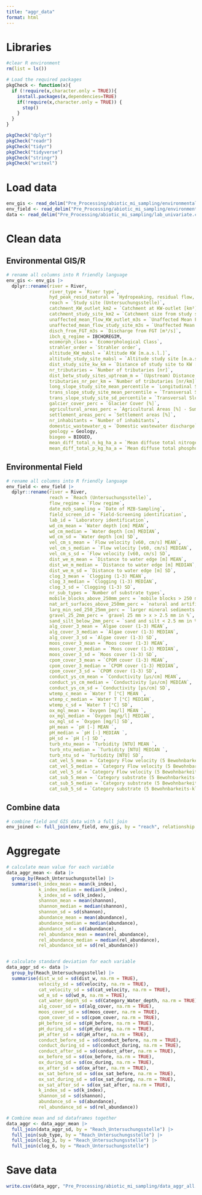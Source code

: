 ```yaml
---
title: "aggr_data"
format: html
---
```


# Libraries 
```r
#clear R environment 
rm(list = ls())

# Load the required packages
pkgCheck <- function(x){ 
  if (!require(x,character.only = TRUE)){
    install.packages(x,dependencies=TRUE)
    if(!require(x,character.only = TRUE)) {
      stop()
    }
  }
}

pkgCheck("dplyr")
pkgCheck("readr")
pkgCheck("tidyr")
pkgCheck("tidyverse")
pkgCheck("stringr")
pkgCheck("writexl")
```

# Load data
```r
env_gis <- read_delim("Pre_Processing/abiotic_mi_sampling/environmental_gis.csv")
env_field <- read_delim("Pre_Processing/abiotic_mi_sampling/environmental_field.csv")
data <- read_delim("Pre_Processing/abiotic_mi_sampling/lab_univariate.csv")
```

# Clean data
## Environmental GIS/R
```r
# rename all columns into R friendly language
env_gis <- env_gis |>
  dplyr::rename(river = River,
                river_type = `River type`,
                hyd_peak_resid_natural = `Hydropeaking, residual flow, natural/near-natural`,
                reach = `Study site (Untersuchungsstelle)`,
                catchment_KW_outlet_km2 = `Catchment at KW-outlet [km²]`,
                catchment_study_site_km2 = `Catchment size from study site [km²]`,
                unaffected_mean_flow_KW_outlet_m3s = `Unaffected Mean Flow at KW-outlet [m³/s]`,
                unaffected_mean_flow_study_site_m3s = `Unaffected Mean Flow at study site [m³/s]`,
                disch_from_FGT_m3s = `Discharge from FGT [m³/s]`,
                ibch_q_regime = IBCHQREGIM,
                ecomorph_class = `Ecomorphological Class`,
                strahler_order = `Strahler order`,
                altitude_KW_mabsl = `Altitude KW [m.a.s.l.]`,
                altitude_study_site_mabsl = `Altitude study site [m.a.s.l.]`,
                dist_study_site_kw_km = `Distance of study site to KW [km]`,
                nr_tributaries = `Number of tributaries [nr]`,
                dist_betw_study_sites_uptream_m = `(Upstream) Distance between consecutive study areas [m]`,
                tributaries_nr_per_km = `Number of tributaries [nr/km]`,
                long_slope_study_site_mean_percentile = `Longitudinal Slope (mean) at study site [‰]`,
                trans_slope_study_site_mean_percentile = `Transversal Slope (mean) at study site [‰]`,
                trans_slope_study_site_sd_percentile = `Transversal Slope (st.dev.) at study site [‰]`,
                galcier_cover_perc = `Glacier Cover [%]`,
                agricultural_areas_perc = `Agricultural Areas [%] - Sum of a, o, v, h`,
                settlement_areas_perc = `Settlement areas [%]`,
                nr_inhabitants = `Number of inhabitants`,
                domestic_wastewater_q = `Domestic wastewater discharge`,
                geology = Geology,
                biogeo = BIOGEO,
                mean_diff_total_n_kg_ha_a = `Mean diffuse total nitrogen [kg/ha a]`,
                mean_diff_total_p_kg_ha_a = `Mean diffuse total phosphor [kg/ha a]`)
```

## Environmental Field
```r
# rename all columns into R friendly language 
env_field <- env_field |>
  dplyr::rename(river = River,
                reach = `Reach (Untersuchungsstelle)`,
                flow_regime = `Flow regime`,
                date_mzb_sampling = `Date of MZB-Sampling`,
                field_screen_id = `Field-Screening identification`,
                lab_id = `Laboratory identification`,
                wd_cm_mean = `Water depth [cm] MEAN`,
                wd_cm_median = `Water depth [cm] MEDIAN`,
                wd_cm_sd = `Water depth [cm] SD`,
                vel_cm_s_mean = `Flow velocity [v60, cm/s] MEAN`,
                vel_cm_s_median = `Flow velocity [v60, cm/s] MEDIAN`,
                vel_cm_s_sd = `Flow velocity [v60, cm/s] SD`,
                dist_we_m_mean = `Distance to water edge [m] MEAN`,
                dist_we_m_median = `Distance to water edge [m] MEDIAN`,
                dist_we_m_sd = `Distance to water edge [m] SD`,
                clog_3_mean = `Clogging (1-3) MEAN`,
                clog_3_median = `Clogging (1-3) MEDIAN`,
                clog_3_sd = `Clogging (1-3) SD`,
                nr_sub_types = `Number of substrate types`,
                mobile_blocks_above_250mm_perc = `mobile blocks > 250 mm in %`,
                nat_art_surfaces_above_250mm_perc = `natural and artificial surfaces  > 250 mm in %`,
                larg_min_sed_250_25mm_perc = `larger mineral sediments 250 mm > x > 25 mm in %`,
                gravel_25_2mm_perc = `gravel 25 mm > x > 2.5 mm in %`,
                sand_silt_below_2mm_perc = `sand and silt < 2.5 mm in %`,
                alg_cover_3_mean = `Algae cover (1-3) MEAN`,
                alg_cover_3_median = `Algae cover (1-3) MEDIAN`,
                alg_cover_3_sd = `Algae cover (1-3) SD`,
                moos_cover_3_mean = `Moos cover (1-3) MEAN`,
                moos_cover_3_median = `Moos cover (1-3) MEDIAN`,
                moos_cover_3_sd = `Moos cover (1-3) SD`,
                cpom_cover_3_mean = `CPOM cover (1-3) MEAN`,
                cpom_cover_3_median = `CPOM cover (1-3) MEDIAN`,
                cpom_cover_3_sd = `CPOM cover (1-3) SD`,
                conduct_ys_cm_mean = `Conductivity [μs/cm] MEAN`,
                conduct_ys_cm_median = `Conductivity [μs/cm] MEDIAN`,
                conduct_ys_cm_sd = `Conductivity [μs/cm] SD`,
                wtemp_c_mean = `Water T [°C] MEAN `,
                wtemp_c_median = `Water T [°C] MEDIAN`,
                wtemp_c_sd = `Water T [°C] SD`,
                ox_mgl_mean = `Oxygen [mg/l] MEAN `,
                ox_mgl_median = `Oxygen [mg/l] MEDIAN`,
                ox_mgl_sd = `Oxygen [mg/l] SD`,
                pH_mean = `pH [-] MEAN `,
                pH_median = `pH [-] MEDIAN `,
                pH_sd = `pH [-] SD `,
                turb_ntu_mean = `Turbidity [NTU] MEAN `,
                turb_ntu_median = `Turbidity [NTU] MEDIAN `,
                turb_ntu_sd = `Turbidity [NTU] SD`,
                cat_vel_5_mean = `Category Flow velocity (5 Bewohnbarkeits-klasse) MEAN`,
                cat_vel_5_median = `Category Flow velocity (5 Bewohnbarkeits-klasse) MEDIAN`,
                cat_vel_5_sd = `Category Flow velocity (5 Bewohnbarkeits-klasse) SD`,
                cat_sub_5_mean = `Category substrate (5 Bewohnbarkeits-klasse) MEAN`,
                cat_sub_5_median = `Category substrate (5 Bewohnbarkeits-klasse) MEDIAN`,
                cat_sub_5_sd = `Category substrate (5 Bewohnbarkeits-klasse) SD`)
```

## Combine data
```r
# combine field and GIS data with a full join
env_joined <- full_join(env_field, env_gis, by = "reach", relationship = "many-to-many")
```

                
# Aggregate 
```r
# calculate mean value for each variable
data_aggr_mean <- data |>
  group_by(Reach_Untersuchungsstelle) |>
  summarise(k_index_mean = mean(k_index),
            k_index_median = median(k_index),
            k_index_sd = sd(k_index),
            shannon_mean = mean(shannon),
            shannon_median = median(shannon),
            shannon_sd = sd(shannon),
            abundance_mean = mean(abundance),
            abundance_median = median(abundance),
            abundance_sd = sd(abundance),
            rel_abundance_mean = mean(rel_abundance),
            rel_abundance_median = median(rel_abundance),
            rel_abundance_sd = sd(rel_abundance))


# calculate standard deviation for each variable
data_aggr_sd <- data |>
  group_by(Reach_Untersuchungsstelle) |>
  summarise(dist_w_sd = sd(dist_w, na.rm = TRUE),
            velocity_sd = sd(velocity, na.rm = TRUE),
            cat_velocity_sd = sd(cat_velocity, na.rm = TRUE),
            wd_m_sd = sd(wd_m, na.rm = TRUE),
            cat_water_depth_sd = sd(Category_Water_depth, na.rm = TRUE),
            alg_cover_sd = sd(alg_cover, na.rm = TRUE),
            moos_cover_sd = sd(moos_cover, na.rm = TRUE),
            cpom_cover_sd = sd(cpom_cover, na.rm = TRUE),
            pH_before_sd = sd(pH_before, na.rm = TRUE),
            pH_during_sd = sd(pH_during, na.rm = TRUE),
            pH_after_sd = sd(pH_after, na.rm = TRUE),
            conduct_before_sd = sd(conduct_before, na.rm = TRUE),
            conduct_during_sd = sd(conduct_during, na.rm = TRUE),
            conduct_after_sd = sd(conduct_after, na.rm = TRUE),
            ox_before_sd = sd(ox_before, na.rm = TRUE),
            ox_during_sd = sd(ox_during, na.rm = TRUE),
            ox_after_sd = sd(ox_after, na.rm = TRUE),
            ox_sat_before_sd = sd(ox_sat_before, na.rm = TRUE),
            ox_sat_during_sd = sd(ox_sat_during, na.rm = TRUE),
            ox_sat_after_sd = sd(ox_sat_after, na.rm = TRUE),
            k_index_sd = sd(k_index),
            shannon_sd = sd(shannon),
            abundance_sd = sd(abundance),
            rel_abundance_sd = sd(rel_abundance))

# Combine mean and sd dataframes together 
data_aggr <- data_aggr_mean |>
  full_join(data_aggr_sd, by = "Reach_Untersuchungsstelle") |>
  full_join(sub_type, by = "Reach_Untersuchungsstelle") |>
  full_join(clog_3, by = "Reach_Untersuchungsstelle") |>
  full_join(clog_6, by = "Reach_Untersuchungsstelle") 
```

# Save data
```r
write.csv(data_aggr, "Pre_Processing/abiotic_mi_sampling/data_aggr_all.csv", row.names = FALSE)
```

